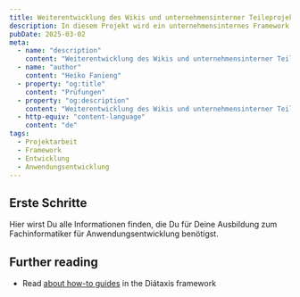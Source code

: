 ```yaml
---
title: Weiterentwicklung des Wikis und unternehmensinterner Teileprojekte
description: In diesem Projekt wird ein unternehmensinternes Framework entwickelt, das die Entwicklung von Anwendungen erleichtern soll.
pubDate: 2025-03-02
meta:
  - name: "description"
    content: "Weiterentwicklung des Wikis und unternehmensinterner Teileprojekte"
  - name: "author"
    content: "Heiko Fanieng"
  - property: "og:title"
    content: "Prüfungen"
  - property: "og:description"
    content: "Weiterentwicklung des Wikis und unternehmensinterner Teileprojekte"
  - http-equiv: "content-language"
    content: "de"
tags:
  - Projektarbeit
  - Framework
  - Entwicklung
  - Anwendungsentwicklung
---
```


## Erste Schritte

Hier wirst Du alle Informationen finden, die Du für Deine Ausbildung zum Fachinformatiker für Anwendungsentwicklung benötigst.

## Further reading

- Read [about how-to guides](https://diataxis.fr/how-to-guides/) in the Diátaxis framework
